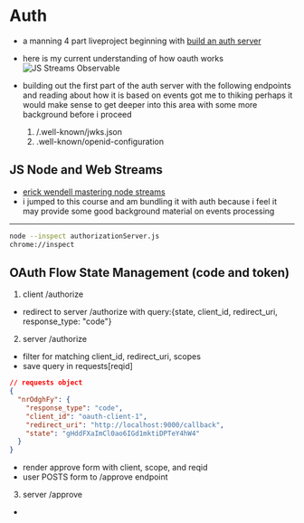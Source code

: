# Auth

- a manning 4 part liveproject beginning with [build an auth server](https://www.manning.com/liveproject/build-an-authorization-server)
- here is my current understanding of how oauth works
  ![JS Streams Observable](./media/oauth.png)

- building out the first part of the auth server with the following endpoints and reading about how it is based on events got me to thiking perhaps it would make sense to get deeper into this area with some more background before i proceed

  1. /.well-known/jwks.json
  2. .well-known/openid-configuration

## JS Node and Web Streams

- [erick wendell mastering node streams](https://hotmart.com/en/club/masteringnodejsstreams/products/2105756/content/2OM01a8x76)
- i jumped to this course and am bundling it with auth because i feel it may provide some good background material on events processing

---

```bash
node --inspect authorizationServer.js
chrome://inspect
```

## OAuth Flow State Management (code and token)

1. client /authorize

- redirect to server /authorize with query:{state, client_id, redirect_uri, response_type: "code"}

2. server /authorize

- filter for matching client_id, redirect_uri, scopes
- save query in requests[reqid]

```json
// requests object
{
  "nrOdghFy": {
    "response_type": "code",
    "client_id": "oauth-client-1",
    "redirect_uri": "http://localhost:9000/callback",
    "state": "gHddFXaImCl0ao6IGd1mktiDPTeY4hW4"
  }
}
```

- render approve form with client, scope, and reqid
- user POSTS form to /approve endpoint

3. server /approve

-
